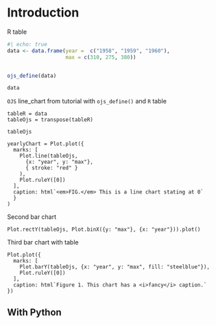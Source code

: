 # Introduction

R table

```r
#| echo: true
data <- data.frame(year =  c("1958", "1959", "1960"), 
                   max = c(310, 275, 380))


ojs_define(data)

data
```

`OJS` line_chart from tutorial with `ojs_define()` and `R` table

```ojs
tableR = data
tableOjs = transpose(tableR)

tableOjs

yearlyChart = Plot.plot({
  marks: [
    Plot.line(tableOjs, 
      {x: "year", y: "max"}, 
      { stroke: "red" }
    ),
    Plot.ruleY([0])
  ],
  caption: html`<em>FIG.</em> This is a line chart stating at 0`
  }
)
```

Second bar chart 

```ojs

Plot.rectY(tableOjs, Plot.binX({y: "max"}, {x: "year"})).plot()
```
Third  bar chart with table

```ojs
Plot.plot({
  marks: [
    Plot.barY(tableOjs, {x: "year", y: "max", fill: "steelblue"}),
    Plot.ruleY([0])
  ],
  caption: html`Figure 1. This chart has a <i>fancy</i> caption.`
})
```

## With Python

<!-- `Python` table -->

<!-- ```{python} -->

<!-- import pandas as pd -->

<!-- d = { -->

<!--     'year': ['1958', '1959', '1960'], -->

<!--     'max': [317.5, 318.9, 320.7] -->

<!-- } -->

<!-- df = pd.DataFrame(data=d) -->

<!-- ojs_define(tablePy = df) -->

<!-- ``` -->

<!-- ```{ojs} -->
<!-- tablePy = data -->
<!-- tablePyOjs = transpose(tablePy) -->

<!-- tablePyOjs -->

<!-- Plot.plot({ -->
<!--   marks: [ -->
<!--     Plot.barY(tablePyOjs, {x: "year", y: "max", fill: "steelblue"}), -->
<!--     Plot.ruleY([0]) -->
<!--   ], -->
<!--   caption: html`Figure 1. This chart has a <i>fancy</i> caption.` -->
<!-- }) -->
<!-- ``` -->
